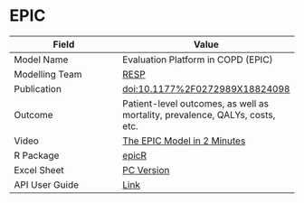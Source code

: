 # EPIC

| Field         | Value         |
| ------------- |-------------- |
| Model Name    | Evaluation Platform in COPD (EPIC)       |
| Modelling Team| [RESP](http://resp.core.ubc.ca)|
| Publication   | [doi:10.1177%2F0272989X18824098](https://doi.org/10.1177%2F0272989X18824098)|
| Outcome       | Patient-level outcomes, as well as mortality, prevalence, QALYs, costs, etc.|
| Video         | [The EPIC Model in 2 Minutes](https://www.peermodelsnetwork.com/educational-videos?wix-vod-video-id=b394fa69ae404fdeb2ceae17f308fbea&wix-vod-comp-id=comp-k8q9lys1)|
| R Package     | [epicR](https://github.com/resplab/epicR)|
| Excel Sheet   | [PC Version](https://drive.google.com/uc?export=download&id=15yY_O7wVgoEbaHNLDBjfN2PqnenB6WWa) |
| API User Guide| [Link](https://resplab.github.io/prismguide/api-users-guide.html#epic-1)          |
